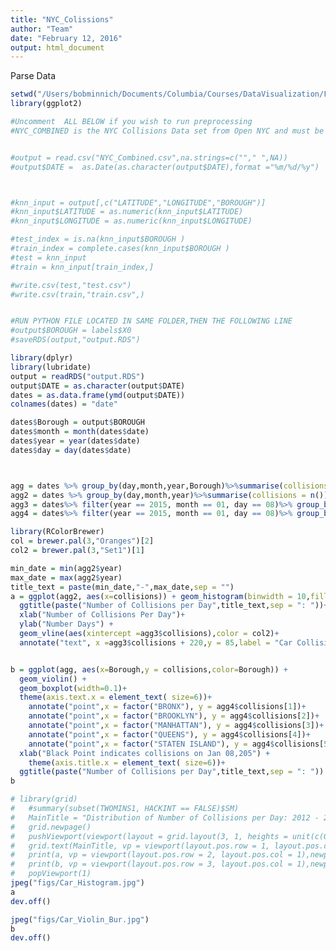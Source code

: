 ```yaml
---
title: "NYC_Colissions"
author: "Team"
date: "February 12, 2016"
output: html_document
---
```

Parse Data
```r
setwd("/Users/bobminnich/Documents/Columbia/Courses/DataVisualization/Final_Project/Edav-P4")
library(ggplot2)

#Uncomment  ALL BELOW if you wish to run preprocessing
#NYC_COMBINED is the NYC Collisions Data set from Open NYC and must be downloaded seperately. The pre-processing has already been run and the output file can be loaded without running the following code. Skip to below where output.RDS is loaded.


#output = read.csv("NYC_Combined.csv",na.strings=c(""," ",NA))
#output$DATE =  as.Date(as.character(output$DATE),format ="%m/%d/%y")



#knn_input = output[,c("LATITUDE","LONGITUDE","BOROUGH")]
#knn_input$LATITUDE = as.numeric(knn_input$LATITUDE)
#knn_input$LONGITUDE = as.numeric(knn_input$LONGITUDE)

#test_index = is.na(knn_input$BOROUGH )
#train_index = complete.cases(knn_input$BOROUGH )
#test = knn_input
#train = knn_input[train_index,]

#write.csv(test,"test.csv")
#write.csv(train,"train.csv",)


#RUN PYTHON FILE LOCATED IN SAME FOLDER,THEN THE FOLLOWING LINE
#output$BOROUGH = labels$X0
#saveRDS(output,"output.RDS")

```


```r
library(dplyr)
library(lubridate)
output = readRDS("output.RDS")
output$DATE = as.character(output$DATE)
dates = as.data.frame(ymd(output$DATE))
colnames(dates) = "date"

dates$Borough = output$BOROUGH
dates$month = month(dates$date)
dates$year = year(dates$date)
dates$day = day(dates$date)



agg = dates %>% group_by(day,month,year,Borough)%>%summarise(collisions = n())
agg2 = dates %>% group_by(day,month,year)%>%summarise(collisions = n())
agg3 = dates%>% filter(year == 2015, month == 01, day == 08)%>% group_by(day,month,year)%>%summarise(collisions = n())
agg4 = dates%>% filter(year == 2015, month == 01, day == 08)%>% group_by(day,month,year,Borough)%>%summarise(collisions = n())

```

```r
library(RColorBrewer)
col = brewer.pal(3,"Oranges")[2]
col2 = brewer.pal(3,"Set1")[1]

min_date = min(agg2$year)
max_date = max(agg2$year)
title_text = paste(min_date,"-",max_date,sep = "")
a = ggplot(agg2, aes(x=collisions)) + geom_histogram(binwidth = 10,fill=col)+
  ggtitle(paste("Number of Collisions per Day",title_text,sep = ": "))+
  xlab("Number of Collisions Per Day")+
  ylab("Number Days") +
  geom_vline(aes(xintercept =agg3$collisions),color = col2)+
  annotate("text", x =agg3$collisions + 220,y = 85,label = "Car Collisions on Jan 08,2015")


b = ggplot(agg, aes(x=Borough,y = collisions,color=Borough)) + 
  geom_violin() + 
  geom_boxplot(width=0.1)+
  theme(axis.text.x = element_text( size=6))+
    annotate("point",x = factor("BRONX"), y = agg4$collisions[1])+
    annotate("point",x = factor("BROOKLYN"), y = agg4$collisions[2])+
    annotate("point",x = factor("MANHATTAN"), y = agg4$collisions[3])+
    annotate("point",x = factor("QUEENS"), y = agg4$collisions[4])+
    annotate("point",x = factor("STATEN ISLAND"), y = agg4$collisions[5])+
  xlab("Black Point indicates collisions on Jan 08,205") +
    theme(axis.title.x = element_text( size=6))+
  ggtitle(paste("Number of Collisions per Day",title_text,sep = ": "))
b

# library(grid)
#   #summary(subset(TWOMINS1, HACKINT == FALSE)$SM)
#   MainTitle = "Distribution of Number of Collisions per Day: 2012 - 2015"
#   grid.newpage()
#   pushViewport(viewport(layout = grid.layout(3, 1, heights = unit(c(0.5, 5,5), "null"))))
#   grid.text(MainTitle, vp = viewport(layout.pos.row = 1, layout.pos.col = 1))
#   print(a, vp = viewport(layout.pos.row = 2, layout.pos.col = 1),newpage=FALSE)
#   print(b, vp = viewport(layout.pos.row = 3, layout.pos.col = 1),newpage=FALSE)
#   popViewport(1)
jpeg("figs/Car_Histogram.jpg")
a
dev.off()

jpeg("figs/Car_Violin_Bur.jpg")
b
dev.off()
```